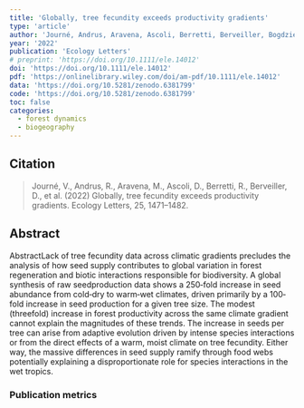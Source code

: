 ```yaml
---
title: 'Globally, tree fecundity exceeds productivity gradients'
type: 'article'
author: 'Journé, Andrus, Aravena, Ascoli, Berretti, Berveiller, Bogdziewicz, Boivin, Bonal, Caignard, Calama, Camarero, Chang‐Yang, Courbaud, Courbet, Curt, Das, Daskalakou, Davi, Delpierre, Delzon, Dietze, Donoso Calderon, Dormont, Maria Espelta, Fahey, Farfan‐Rios, Gehring, Gilbert, Gratzer, Greenberg, Guo, Hacket‐Pain, Hampe, Han, Lambers, Hoshizaki, Ibanez, Johnstone, Kabeya, Kays, Kitzberger, Knops, Kobe, Kunstler, Lageard, LaMontagne, Leininger, Limousin, Lutz, Macias, McIntire, Moore, Moran, Motta, Myers, Nagel, Noguchi, Ourcival, Parmenter, Pearse, Perez‐Ramos, Piechnik, Poulsen, Poulton‐Kamakura, Qiu, Redmond, Reid, Rodman, Rodriguez‐Sanchez, Sanguinetti, Scher, Marle, Seget, Sharma, Silman, Steele, Stephenson, Straub, Swenson, Swift, Thomas, Uriarte, Vacchiano, Veblen, Whipple, Whitham, Wright, Wright, Zhu, Zimmerman, Zlotin, Zywiec, Clark'
year: '2022'
publication: 'Ecology Letters'
# preprint: 'https://doi.org/10.1111/ele.14012'
doi: 'https://doi.org/10.1111/ele.14012'
pdf: 'https://onlinelibrary.wiley.com/doi/am-pdf/10.1111/ele.14012'
data: 'https://doi.org/10.5281/zenodo.6381799'
code: 'https://doi.org/10.5281/zenodo.6381799'
toc: false
categories: 
  - forest dynamics
  - biogeography
---
```


## Citation

> Journé, V., Andrus, R., Aravena, M., Ascoli, D., Berretti, R., Berveiller, D., et al. (2022) Globally, tree fecundity exceeds productivity gradients. Ecology Letters, 25, 1471–1482.

## Abstract

<jats:title>Abstract</jats:title><jats:p>Lack of tree fecundity data across climatic gradients precludes the analysis of how seed supply contributes to global variation in forest regeneration and biotic interactions responsible for biodiversity. A global synthesis of raw seedproduction data shows a 250‐fold increase in seed abundance from cold‐dry to warm‐wet climates, driven primarily by a 100‐fold increase in seed production for a given tree size. The modest (threefold) increase in forest productivity across the same climate gradient cannot explain the magnitudes of these trends. The increase in seeds per tree can arise from adaptive evolution driven by intense species interactions or from the direct effects of a warm, moist climate on tree fecundity. Either way, the massive differences in seed supply ramify through food webs potentially explaining a disproportionate role for species interactions in the wet tropics.</jats:p>

### Publication metrics

<br>

<span class="__dimensions_badge_embed__" data-doi="10.1111/ele.14012" data-hide-zero-citations="true" data-legend="always"></span><script async src="https://badge.dimensions.ai/badge.js" charset="utf-8"></script>

<script type='text/javascript' src='https://d1bxh8uas1mnw7.cloudfront.net/assets/embed.js'></script><div data-badge-details="right" data-badge-type="medium-donut" data-doi="10.1111/ele.14012" data-hide-no-mentions="true" class="altmetric-embed"></div>

<div class="scite-badge" data-doi="10.1111/ele.14012" data-layout="horizontal" data-show-zero="false" data-show-labels="true"></div><link rel="stylesheet" type="text/css" href="https://cdn.scite.ai/badge/scite-badge-latest.min.css"><script async type="application/javascript" src="https://cdn.scite.ai/badge/scite-badge-latest.min.js"></script>

